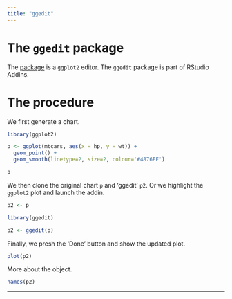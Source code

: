 ```yaml
---
title: "ggedit"
---
```


# The `ggedit` package

The [package](https://github.com/metrumresearchgroup/ggedit) is a `ggplot2` editor. The `ggedit` package is part of RStudio Addins.

# The procedure

We first generate a chart.

```r
library(ggplot2)

p <- ggplot(mtcars, aes(x = hp, y = wt)) + 
  geom_point() +
  geom_smooth(linetype=2, size=2, colour='#4876FF')

p
```

We then clone the original chart `p` and 'ggedit' `p2`. Or we highlight the `ggplot2` plot and launch the addin.

```r
p2 <- p

library(ggedit)

p2 <- ggedit(p)
```

Finally, we presh the 'Done' button and show the updated plot.

```r
plot(p2)
```

More about the object.

```r
names(p2)
```

---